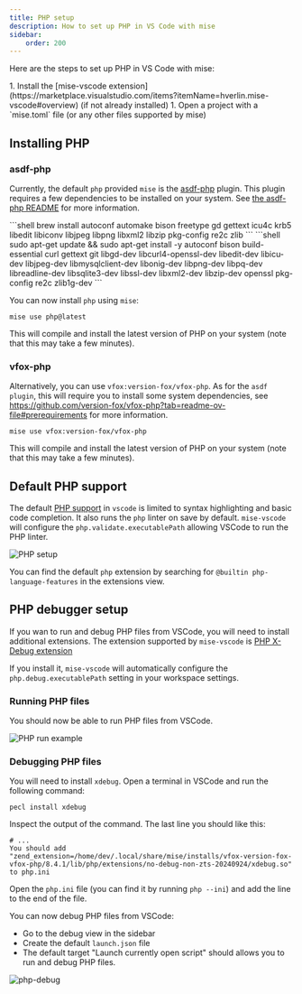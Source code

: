 ```yaml
---
title: PHP setup
description: How to set up PHP in VS Code with mise
sidebar:
    order: 200
---
```


Here are the steps to set up PHP in VS Code with mise:

<Steps>
1. Install the [mise-vscode extension](https://marketplace.visualstudio.com/items?itemName=hverlin.mise-vscode#overview) (if not already installed)
1. Open a project with a `mise.toml` file (or any other files supported by mise)
</Steps>


## Installing PHP

### asdf-php

Currently, the default `php` provided `mise` is the [asdf-php](https://github.com/asdf-community/asdf-php) plugin.
This plugin requires a few dependencies to be installed on your system. See [the asdf-php README](https://github.com/asdf-community/asdf-php) for more information.

<Tabs>
  <TabItem label="Mac (Homebrew)">
  ```shell
  brew install autoconf automake bison freetype gd gettext icu4c krb5 libedit libiconv libjpeg libpng libxml2 libzip pkg-config re2c zlib
  ```
  </TabItem>
  <TabItem label="Ubuntu">
  ```shell
   sudo apt-get update && sudo apt-get install -y autoconf bison build-essential curl gettext git libgd-dev libcurl4-openssl-dev libedit-dev libicu-dev libjpeg-dev libmysqlclient-dev libonig-dev libpng-dev libpq-dev libreadline-dev libsqlite3-dev libssl-dev libxml2-dev libzip-dev openssl pkg-config re2c zlib1g-dev
   ```
  </TabItem>
</Tabs>

You can now install `php` using `mise`:

```shell
mise use php@latest
```

This will compile and install the latest version of PHP on your system (note that this may take a few minutes).

### vfox-php

Alternatively, you can use `vfox:version-fox/vfox-php`.
As for the `asdf plugin`, this will require you to install some system dependencies, see https://github.com/version-fox/vfox-php?tab=readme-ov-file#prerequirements for more information.
```shell
mise use vfox:version-fox/vfox-php
```

This will compile and install the latest version of PHP on your system (note that this may take a few minutes).

## Default PHP support

The default [PHP support](https://code.visualstudio.com/docs/languages/php) in `vscode` is limited to syntax highlighting and basic code completion. It also runs the `php` linter on save by default.
`mise-vscode` will configure the `php.validate.executablePath` allowing VSCode to run the PHP linter.

![PHP setup](./php-example-1.png)

You can find the default `php` extension by searching for `@builtin php-language-features` in the extensions view.

## PHP debugger setup

If you wan to run and debug PHP files from VSCode, you will need to install additional extensions.
The extension supported by `mise-vscode` is [PHP X-Debug extension](https://marketplace.visualstudio.com/items?itemName=xdebug.php-debug)

If you install it, `mise-vscode` will automatically configure the `php.debug.executablePath` setting in your workspace settings.

### Running PHP files
You should now be able to run PHP files from VSCode.

![PHP run example](./php-run.png)

### Debugging PHP files

You will need to install `xdebug`. Open a terminal in VSCode and run the following command:
```shell
pecl install xdebug
```

Inspect the output of the command. The last line you should like this:
```shell
# ...
You should add "zend_extension=/home/dev/.local/share/mise/installs/vfox-version-fox-vfox-php/8.4.1/lib/php/extensions/no-debug-non-zts-20240924/xdebug.so" to php.ini
```

Open the `php.ini` file (you can find it by running `php --ini`) and add the line to the end of the file.

You can now debug PHP files from VSCode:
- Go to the debug view in the sidebar
- Create the default `launch.json` file
- The default target "Launch currently open script" should allows you to run and debug PHP files.

![php-debug](./php-debug.png)